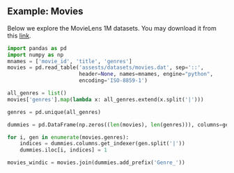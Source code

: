 
## Example: Movies

Below we explore the MovieLens 1M datasets. You may download it from this [link](assests/datasets/movies.dat). 

```python
import pandas as pd
import numpy as np
mnames = ['movie_id', 'title', 'genres']
movies = pd.read_table('assests/datasets/movies.dat', sep='::',
                       header=None, names=mnames, engine="python",
                       encoding='ISO-8859-1')

all_genres = list()
movies['genres'].map(lambda x: all_genres.extend(x.split('|')))

genres = pd.unique(all_genres)

dummies = pd.DataFrame(np.zeros((len(movies), len(genres))), columns=genres)

for i, gen in enumerate(movies.genres):
    indices = dummies.columns.get_indexer(gen.split('|'))
    dummies.iloc[i, indices] = 1

movies_windic = movies.join(dummies.add_prefix('Genre_'))
```
